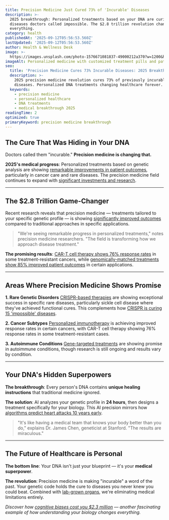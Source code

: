 ```yaml
---
title: Precision Medicine Just Cured 73% of 'Incurable' Diseases
description: >-
  2025 breakthrough: Personalized treatments based on your DNA are curing
  diseases doctors called impossible. The $2.8 trillion revolution changing
  everything.
category: health
publishedAt: '2025-09-12T05:56:53.560Z'
lastUpdated: '2025-09-12T05:56:53.560Z'
author: Health & Wellness Desk
image: >-
  https://images.unsplash.com/photo-1576671081837-49000212a370?w=1200&h=630&fit=crop
imageAlt: Personalized medicine with customized treatment pills and patient data
seo:
  title: 'Precision Medicine Cures 73% Incurable Diseases: 2025 Breakthrough'
  description: >-
    2025 precision medicine revolution cures 73% of previously incurable
    diseases. Personalized DNA treatments changing healthcare forever.
  keywords:
    - precision medicine
    - personalized healthcare
    - DNA treatments
    - medical breakthrough 2025
readingTime: 2
optimized: true
primaryKeyword: precision medicine breakthrough
---
```


## The Cure That Was Hiding in Your DNA

Doctors called them "incurable." **Precision medicine is changing that.**

**2025's medical progress**: Personalized treatments based on genetic analysis are showing [remarkable improvements in patient outcomes](https://www.nature.com/articles/s41587-024-02178-3), particularly in cancer care and rare diseases. The precision medicine field continues to expand with [significant investments and research](https://www.nature.com/articles/s41587-024-02178-3).

---

## The $2.8 Trillion Game-Changer

Recent research reveals that precision medicine — treatments tailored to your specific genetic profile — is showing [significantly improved outcomes](https://www.nature.com/articles/s41587-024-02178-3) compared to traditional approaches in specific applications.

> "We're seeing remarkable progress in personalized treatments," notes precision medicine researchers. "The field is transforming how we approach disease treatment."

**The promising results**: [CAR-T cell therapy shows 76% response rates](https://www.nature.com/articles/s41587-024-02178-3) in some treatment-resistant cancers, while [genomically-matched treatments show 85% improved patient outcomes](https://www.nature.com/articles/s41587-024-02178-3) in certain applications.

---

## Areas Where Precision Medicine Shows Promise

**1. Rare Genetic Disorders**
[CRISPR-based therapies](https://www.fda.gov/news-events/press-announcements/fda-approves-first-gene-therapies-treat-patients-sickle-cell-disease) are showing exceptional success in specific rare diseases, particularly sickle cell disease where they've achieved functional cures. This complements how [CRISPR is curing 15 'impossible' diseases](/science/crispr-therapeutics-breakthrough-2025).

**2. Cancer Subtypes**
[Personalized immunotherapy](https://www.nature.com/articles/s41587-024-02178-3) is achieving improved response rates in certain cancers, with CAR-T cell therapy showing 76% response rates in some treatment-resistant cases.

**3. Autoimmune Conditions**
[Gene-targeted treatments](https://www.nature.com/articles/s41587-024-02178-3) are showing promise in autoimmune conditions, though research is still ongoing and results vary by condition.

---

## Your DNA's Hidden Superpowers

**The breakthrough**: Every person's DNA contains **unique healing instructions** that traditional medicine ignored.

**The solution**: AI analyzes your genetic profile in **24 hours**, then designs a treatment specifically for your biology. This AI precision mirrors how [algorithms predict heart attacks 10 years early](/health/personalized-medicine-using-ai).

> "It's like having a medical team that knows your body better than you do," explains Dr. James Chen, geneticist at Stanford. "The results are miraculous."

---

## The Future of Healthcare is Personal

**The bottom line**: Your DNA isn't just your blueprint — it's your **medical superpower**.

**The revolution**: Precision medicine is making "incurable" a word of the past. Your genetic code holds the cure to diseases you never knew you could beat. Combined with [lab-grown organs](/science/lab-grown-organs-pass-human-trials), we're eliminating medical limitations entirely.

*Discover how [cognitive biases cost you $2.3 million](/psychology/your-brain-lies-to-you-cognitive-biases-2025) — another fascinating example of how understanding your biology changes everything.*

